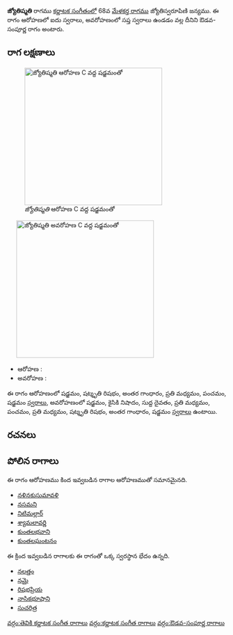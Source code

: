 {{Infobox ragam
	| name          	= జ్యోతిష్మతి
	| synonym	    	= 
	| mela          	= 
	| chakra        	= 
	| janaka        	= 
	| type          	= ఔడవ-సంపూర్ణ
	| arohanam      	= {{svaraC|S|R3|G3|M2|P|S'}} 
	| avarohanam    	= {{svaraC|S'|N2|D1|M2|P|M2|R3|G3|S}}
	| jeeva         	=
	| chhaya        	=
	| nyasa         	=
	| vishesha      	= 
	| equivalent  		= 
}}
{{కర్ణాటక సంగీత రాగాలు}}
'''జ్యోతిష్మతి''' రాగము [[కర్ణాటక సంగీతం]]లో 68వ [[మేళకర్త రాగము]] జ్యోతిస్వరూపిణి జన్యము.  ఈ రాగం ఆరోహణలో ఐదు స్వరాలు, అవరోహణంలో సప్త స్వరాలు ఉండడం వల్ల దీనిని ఔడవ-సంపూర్ణ రాగం అంటారు.


==రాగ లక్షణాలు==
[[Image:jyotismati_ar_kb2wiki.png|thumb|right|316px|''జ్యోతిష్మతి'' ఆరోహణ C వద్ద షడ్జమంతో]]
	[[Image:jyotismati_av_kb2wiki.png|thumb|right|316px|''జ్యోతిష్మతి'' అవరోహణ C వద్ద షడ్జమంతో]]

* ఆరోహణ : {{svaraC|S|R3|G3|M2|P|S'}} 
* అవరోహణ : {{svaraC|S'|N2|D1|M2|P|M2|R3|G3|S}}

ఈ రాగం ఆరోహణంలో షడ్జమం, షట్శృతి రిషభం, అంతర గాంధారం, ప్రతి మధ్యమం, పంచమం, షడ్జమం [[స్వరాలు]], అవరోహణంలో షడ్జమం, కైసికి నిషాదం, సుద్ద దైవతం, ప్రతి మధ్యమం, పంచమం, ప్రతి మధ్యమం, షట్శృతి రిషభం, అంతర గాంధారం, షడ్జమం [[స్వరాలు]] ఉంటాయి.

==రచనలు==



==పోలిన రాగాలు==
ఈ రాగం ఆరోహణము కింద ఇవ్వబడిన రాగాల ఆరోహణముతో సమానమైనది.
* [[నళినకుసుమావళి]]
* [[నసమని]]
* [[నిటిమల్లార్]]
* [[శ్యామలావర్ణి]]
* [[కుంతలభవాని]]
* [[కుంతలఘంటనం]]

ఈ క్రింద ఇవ్వబడిన రాగాలకు ఈ రాగంతో ఒక్క స్వరస్థాన భేదం ఉన్నది.
* [[నలత్తం]]
* [[నమై]]
* [[రిషభప్రియ]]
* [[నాసికభూషాని]]
* [[సుచరిత్ర]]



[[వర్గం:తెవికి కర్ణాటక సంగీత రాగాలు]]
[[వర్గం:కర్ణాటక సంగీత రాగాలు]]
[[వర్గం:ఔడవ-సంపూర్ణ రాగాలు]]
